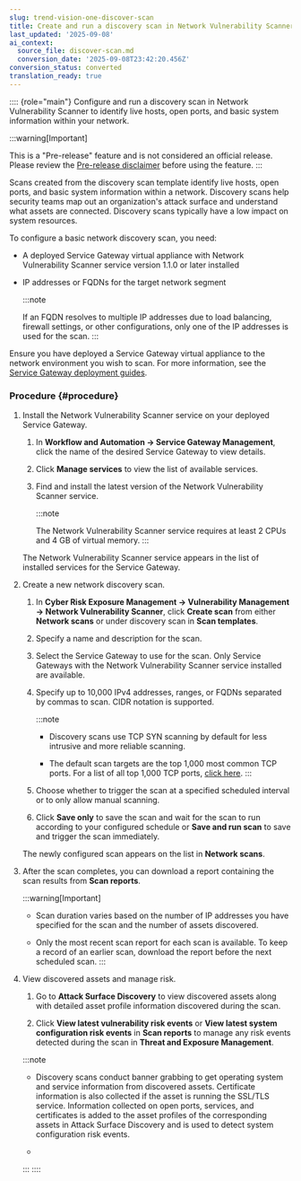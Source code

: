 ```yaml
---
slug: trend-vision-one-discover-scan
title: Create and run a discovery scan in Network Vulnerability Scanner
last_updated: '2025-09-08'
ai_context:
  source_file: discover-scan.md
  conversion_date: '2025-09-08T23:42:20.456Z'
conversion_status: converted
translation_ready: true
---
```


:::: {role="main"}
Configure and run a discovery scan in Network Vulnerability Scanner to identify live hosts, open ports, and basic system information within your network.

:::warning[Important]

This is a "Pre-release" feature and is not considered an official release. Please review the [Pre-release disclaimer](pre-release-disclaimer.mdx) before using the feature.
:::

Scans created from the discovery scan template identify live hosts, open ports, and basic system information within a network. Discovery scans help security teams map out an organization's attack surface and understand what assets are connected. Discovery scans typically have a low impact on system resources.

To configure a basic network discovery scan, you need:

- A deployed Service Gateway virtual appliance with Network Vulnerability Scanner service version 1.1.0 or later installed

- IP addresses or FQDNs for the target network segment

  :::note

  If an FQDN resolves to multiple IP addresses due to load balancing, firewall settings, or other configurations, only one of the IP addresses is used for the scan.
  :::

Ensure you have deployed a Service Gateway virtual appliance to the network environment you wish to scan. For more information, see the [Service Gateway deployment guides](deployment-guides.mdx).

### Procedure {#procedure}

1.  Install the Network Vulnerability Scanner service on your deployed Service Gateway.

    1.  In **Workflow and Automation → Service Gateway Management**, click the name of the desired Service Gateway to view details.

    2.  Click **Manage services** to view the list of available services.

    3.  Find and install the latest version of the Network Vulnerability Scanner service.

        :::note

        The Network Vulnerability Scanner service requires at least 2 CPUs and 4 GB of virtual memory.
        :::

    The Network Vulnerability Scanner service appears in the list of installed services for the Service Gateway.

2.  Create a new network discovery scan.

    1.  In **Cyber Risk Exposure Management → Vulnerability Management → Network Vulnerability Scanner**, click **Create scan** from either **Network scans** or under discovery scan in **Scan templates**.

    2.  Specify a name and description for the scan.

    3.  Select the Service Gateway to use for the scan. Only Service Gateways with the Network Vulnerability Scanner service installed are available.

    4.  Specify up to 10,000 IPv4 addresses, ranges, or FQDNs separated by commas to scan. CIDR notation is supported.

        :::note

        - Discovery scans use TCP SYN scanning by default for less intrusive and more reliable scanning.

        - The default scan targets are the top 1,000 most common TCP ports. For a list of all top 1,000 TCP ports, [click here](https://ohc.blob.core.windows.net/o-help/manual/7d34d63c-e9ae-4328-81be-0e6081012335/top_1000_TCP_ports.csv).
        :::

    5.  Choose whether to trigger the scan at a specified scheduled interval or to only allow manual scanning.

    6.  Click **Save only** to save the scan and wait for the scan to run according to your configured schedule or **Save and run scan** to save and trigger the scan immediately.

    The newly configured scan appears on the list in **Network scans**.

3.  After the scan completes, you can download a report containing the scan results from **Scan reports**.

    :::warning[Important]

    - Scan duration varies based on the number of IP addresses you have specified for the scan and the number of assets discovered.

    - Only the most recent scan report for each scan is available. To keep a record of an earlier scan, download the report before the next scheduled scan.
    :::

4.  View discovered assets and manage risk.

    1.  Go to **Attack Surface Discovery** to view discovered assets along with detailed asset profile information discovered during the scan.

    2.  Click **View latest vulnerability risk events** or **View latest system configuration risk events** in **Scan reports** to manage any risk events detected during the scan in **Threat and Exposure Management**.

    :::note

    - Discovery scans conduct banner grabbing to get operating system and service information from discovered assets. Certificate information is also collected if the asset is running the SSL/TLS service. Information collected on open ports, services, and certificates is added to the asset profiles of the corresponding assets in Attack Surface Discovery and is used to detect system configuration risk events.

    - 
    :::
::::
